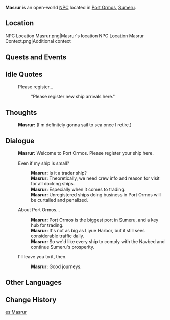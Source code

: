 {{Character Infobox
|type             = Open-World NPC
|image            = NPC Masrur.png
|region           = Sumeru
|location         = Sumeru
|affiliation      = Sumeru Akademiya
|title            = Deputy Port Master
|ancestry         = <!-- Clan/family -->
|father           = 
|mother           = 
|spouse           = 
|sibling          = 
|child            = 
|relative         = 
|voiceEN          = 
|voiceCN          = 
|voiceJP          = 
|dialoguereward   = 
}}
'''Masrur''' is an open-world [[NPC]] located in [[Port Ormos]], [[Sumeru]].

==Location==
<gallery>
NPC Location Masrur.png|Masrur's location
NPC Location Masrur Context.png|Additional context
</gallery>
<!--
==Profile==
===Appearance ===
 Keep appearance section short and concise. Limit to 2 paragraphs with 3-4 sentences each.
-->
==Quests and Events==
{{Quests and Events}}

==Idle Quotes==
{{Dialogue Start}}
:{{DIcon|Idle}} Please register...
::{{A|VO Masrur 01.ogg}} "Please register new ship arrivals here."
{{Dialogue End}}

==Thoughts==
{{All Schemes to Know Explanation|name=Masrur}}
{{Dialogue Start}}
:{{A|VO Masrur All Schemes to Know 01.ogg}} '''Masrur:''' (I'm definitely gonna sail to sea once I retire.)
{{Dialogue End}}

==Dialogue==
{{Dialogue Start}}
:'''Masrur:''' Welcome to Port Ormos. Please register your ship here.
:{{DIcon}} Even if my ship is small?
::'''Masrur:''' Is it a trader ship?
::'''Masrur:''' Theoretically, we need crew info and reason for visit for all docking ships.
::'''Masrur:''' Especially when it comes to trading.
::'''Masrur:''' Unregistered ships doing business in Port Ormos will be curtailed and penalized.
:{{DIcon}} About Port Ormos...
::'''Masrur:''' Port Ormos is the biggest port in Sumeru, and a key hub for trading.
::'''Masrur:''' It's not as big as Liyue Harbor, but it still sees considerable traffic daily.
::'''Masrur:''' So we'd like every ship to comply with the Navbed and continue Sumeru's prosperity.
:{{DIcon}} I'll leave you to it, then.
::'''Masrur:''' Good journeys.{{Dialogue End}}
<!--
==Event Dialogue==
===Event Name===
{{Dialogue Start}}
:'''{{subst:PAGENAME}}:'''
{{Dialogue End}}

==Trivia==
* 
-->
==Other Languages==
{{Other Languages
|default_hidden = 1
|en      = Masrur
|zhs     = 马斯鲁尔
|zhs_rm  = Mǎsīlǔ'ěr
|zht     = 馬斯魯爾
|zht_rm  = Mǎsīlǔ'ěr
|ja      = マスルール
|ja_rm   = Masuruuru
|ko      = 마스루르
|es      = Masrur
|fr      = Masrur
|ru      = Масрур
|th      = Masrur
|vi      = Masrur
|de      = Masrur
|id      = Masrur
|pt      = Masrur
|tr      = Masrur
|it      = Masrur
}}

==Change History==
{{Change History|3.0}}
<!--
==References==
{{Reflist}}
-->

[[es:Masrur]]